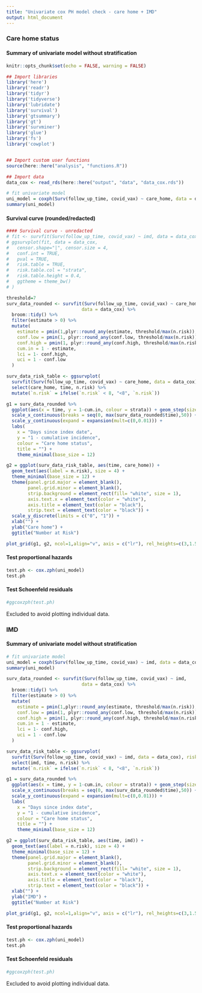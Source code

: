 ```yaml
---
title: "Univariate cox PH model check - care home + IMD"
output: html_document
---
```


### Care home status 

#### Summary of univariate model without stratification
```r
knitr::opts_chunk$set(echo = FALSE, warning = FALSE)

## Import libraries
library('here')
library('readr')
library('tidyr')
library('tidyverse')
library('lubridate')
library('survival')
library('gtsummary')
library('gt')
library('survminer')
library('glue')
library('fs')
library('cowplot')


## Import custom user functions
source(here::here("analysis", "functions.R"))

## Import data
data_cox <- read_rds(here::here("output", "data", "data_cox.rds"))
```

```r
# fit univariate model
uni_model = coxph(Surv(follow_up_time, covid_vax) ~ care_home, data = data_cox)
summary(uni_model)
```

#### Survival curve (rounded/redacted)
```r
#### Survival curve - unredacted
# fit <- survfit(Surv(follow_up_time, covid_vax) ~ imd, data = data_cox)
# ggsurvplot(fit, data = data_cox, 
#   censor.shape="|", censor.size = 4, 
#   conf.int = TRUE,          
#   pval = TRUE,              
#   risk.table = TRUE,        
#   risk.table.col = "strata",
#   risk.table.height = 0.4, 
#   ggtheme = theme_bw()      
# )

threshold=7
surv_data_rounded <- survfit(Surv(follow_up_time, covid_vax) ~ care_home, 
                            data = data_cox) %>% 
  broom::tidy() %>% 
  filter(estimate > 0) %>%
  mutate(
    estimate = pmin(1,plyr::round_any(estimate, threshold/max(n.risk)), na.rm=TRUE),
    conf.low = pmin(1, plyr::round_any(conf.low, threshold/max(n.risk)), na.rm=TRUE),
    conf.high = pmin(1, plyr::round_any(conf.high, threshold/max(n.risk)), na.rm=TRUE),
    cum.in = 1 - estimate,
    lci = 1- conf.high,
    uci = 1 - conf.low
  )

surv_data_risk_table <- ggsurvplot(
  survfit(Surv(follow_up_time, covid_vax) ~ care_home, data = data_cox), risk.table = TRUE)$data.survtable %>%
  select(care_home, time, n.risk) %>%
  mutate(`n.risk` = ifelse(`n.risk` < 8, "<8", `n.risk`))

g1 = surv_data_rounded %>%
  ggplot(aes(x = time, y = 1-cum.in, colour = strata)) + geom_step(size = 0.5) +
  scale_x_continuous(breaks = seq(0, max(surv_data_rounded$time),50)) +
  scale_y_continuous(expand = expansion(mult=c(0,0.01))) + 
  labs(
    x = "Days since index date",
    y = "1 - cumulative incidence",
    colour = "Care home status",
    title = "") +
    theme_minimal(base_size = 12)

g2 = ggplot(surv_data_risk_table, aes(time, care_home)) + 
  geom_text(aes(label = n.risk), size = 4) +
  theme_minimal(base_size = 12) +
  theme(panel.grid.major = element_blank(),
        panel.grid.minor = element_blank(),
        strip.background = element_rect(fill= "white", size = 1),
        axis.text.x = element_text(color = "white"),
        axis.title = element_text(color = "black"),
        strip.text = element_text(color = "black")) +
  scale_y_discrete(limits = c("0", "1")) +
  xlab("") + 
  ylab("Care home") +
  ggtitle("Number at Risk")

plot_grid(g1, g2, ncol=1,align="v", axis = c("lr"), rel_heights=c(3,1.5))
```

#### Test proportional hazards
```r
test.ph <- cox.zph(uni_model)
test.ph
```

#### Test Schoenfeld residuals
```r
#ggcoxzph(test.ph)
```
Excluded to avoid plotting individual data.

### IMD

#### Summary of univariate model without stratification
```r
# fit univariate model
uni_model = coxph(Surv(follow_up_time, covid_vax) ~ imd, data = data_cox)
summary(uni_model)
```

```r
surv_data_rounded <- survfit(Surv(follow_up_time, covid_vax) ~ imd, 
                            data = data_cox) %>% 
  broom::tidy() %>% 
  filter(estimate > 0) %>%
  mutate(
    estimate = pmin(1,plyr::round_any(estimate, threshold/max(n.risk)), na.rm=TRUE),
    conf.low = pmin(1, plyr::round_any(conf.low, threshold/max(n.risk)), na.rm=TRUE),
    conf.high = pmin(1, plyr::round_any(conf.high, threshold/max(n.risk)), na.rm=TRUE),
    cum.in = 1 - estimate,
    lci = 1- conf.high,
    uci = 1 - conf.low
  )

surv_data_risk_table <- ggsurvplot(
  survfit(Surv(follow_up_time, covid_vax) ~ imd, data = data_cox), risk.table = TRUE)$data.survtable %>%
  select(imd, time, n.risk) %>%
  mutate(`n.risk` = ifelse(`n.risk` < 8, "<8", `n.risk`))

g1 = surv_data_rounded %>%
  ggplot(aes(x = time, y = 1-cum.in, colour = strata)) + geom_step(size = 0.5) +
  scale_x_continuous(breaks = seq(0, max(surv_data_rounded$time),50)) +
  scale_y_continuous(expand = expansion(mult=c(0,0.01))) + 
  labs(
    x = "Days since index date",
    y = "1 - cumulative incidence",
    colour = "Care home status",
    title = "") +
    theme_minimal(base_size = 12)

g2 = ggplot(surv_data_risk_table, aes(time, imd)) + 
  geom_text(aes(label = n.risk), size = 4) +
  theme_minimal(base_size = 12) +
  theme(panel.grid.major = element_blank(),
        panel.grid.minor = element_blank(),
        strip.background = element_rect(fill= "white", size = 1),
        axis.text.x = element_text(color = "white"),
        axis.title = element_text(color = "black"),
        strip.text = element_text(color = "black")) +
  xlab("") + 
  ylab("IMD") +
  ggtitle("Number at Risk")

plot_grid(g1, g2, ncol=1,align="v", axis = c("lr"), rel_heights=c(3,1.5))
```

#### Test proportional hazards
```r
test.ph <- cox.zph(uni_model)
test.ph
```

#### Test Schoenfeld residuals
```r
#ggcoxzph(test.ph)
```
Excluded to avoid plotting individual data.


